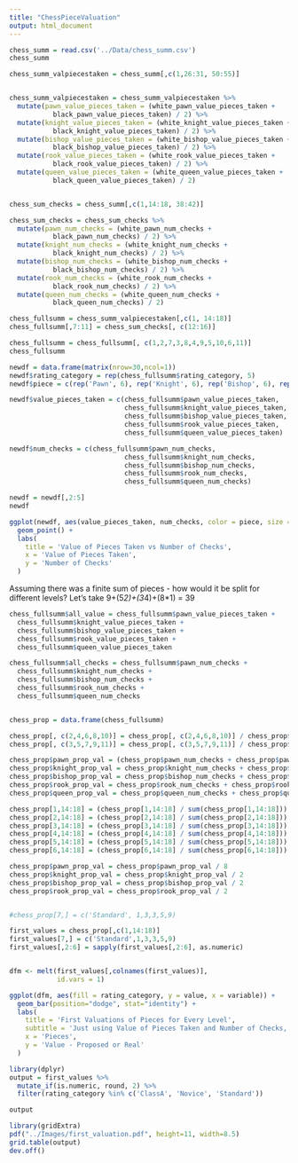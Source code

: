 ```yaml
---
title: "ChessPieceValuation"
output: html_document
---
```


```r
chess_summ = read.csv('../Data/chess_summ.csv')
chess_summ
```

```r
chess_summ_valpiecestaken = chess_summ[,c(1,26:31, 50:55)]


chess_summ_valpiecestaken = chess_summ_valpiecestaken %>%
  mutate(pawn_value_pieces_taken = (white_pawn_value_pieces_taken +
           black_pawn_value_pieces_taken) / 2) %>%
  mutate(knight_value_pieces_taken = (white_knight_value_pieces_taken +
           black_knight_value_pieces_taken) / 2) %>%
  mutate(bishop_value_pieces_taken = (white_bishop_value_pieces_taken +
           black_bishop_value_pieces_taken) / 2) %>%
  mutate(rook_value_pieces_taken = (white_rook_value_pieces_taken +
           black_rook_value_pieces_taken) / 2) %>%
  mutate(queen_value_pieces_taken = (white_queen_value_pieces_taken +
           black_queen_value_pieces_taken) / 2)


chess_sum_checks = chess_summ[,c(1,14:18, 38:42)] 

chess_sum_checks = chess_sum_checks %>%
  mutate(pawn_num_checks = (white_pawn_num_checks +
           black_pawn_num_checks) / 2) %>%
  mutate(knight_num_checks = (white_knight_num_checks +
           black_knight_num_checks) / 2) %>%
  mutate(bishop_num_checks = (white_bishop_num_checks +
           black_bishop_num_checks) / 2) %>%
  mutate(rook_num_checks = (white_rook_num_checks +
           black_rook_num_checks) / 2) %>%
  mutate(queen_num_checks = (white_queen_num_checks +
           black_queen_num_checks) / 2)
```

```r
chess_fullsumm = chess_summ_valpiecestaken[,c(1, 14:18)]
chess_fullsumm[,7:11] = chess_sum_checks[, c(12:16)]

chess_fullsumm = chess_fullsumm[, c(1,2,7,3,8,4,9,5,10,6,11)]
chess_fullsumm
```

```r
newdf = data.frame(matrix(nrow=30,ncol=1))
newdf$rating_category = rep(chess_fullsumm$rating_category, 5)
newdf$piece = c(rep('Pawn', 6), rep('Knight', 6), rep('Bishop', 6), rep('Rook', 6), rep('Queen', 6))

newdf$value_pieces_taken = c(chess_fullsumm$pawn_value_pieces_taken,
                             chess_fullsumm$knight_value_pieces_taken,
                             chess_fullsumm$bishop_value_pieces_taken,
                             chess_fullsumm$rook_value_pieces_taken,
                             chess_fullsumm$queen_value_pieces_taken)

newdf$num_checks = c(chess_fullsumm$pawn_num_checks,
                             chess_fullsumm$knight_num_checks,
                             chess_fullsumm$bishop_num_checks,
                             chess_fullsumm$rook_num_checks,
                             chess_fullsumm$queen_num_checks)

newdf = newdf[,2:5]
newdf
```

```r
ggplot(newdf, aes(value_pieces_taken, num_checks, color = piece, size = rating_category)) + 
  geom_point() + 
  labs(
    title = 'Value of Pieces Taken vs Number of Checks',
    x = 'Value of Pieces Taken',
    y = 'Number of Checks'
  )
```

Assuming there was a finite sum of pieces - how would it be split for different levels?
Let's take 9+(5*2)+(3*4)+(8*1) = 39

```r
chess_fullsumm$all_value = chess_fullsumm$pawn_value_pieces_taken +
  chess_fullsumm$knight_value_pieces_taken +
  chess_fullsumm$bishop_value_pieces_taken + 
  chess_fullsumm$rook_value_pieces_taken + 
  chess_fullsumm$queen_value_pieces_taken

chess_fullsumm$all_checks = chess_fullsumm$pawn_num_checks +
  chess_fullsumm$knight_num_checks +
  chess_fullsumm$bishop_num_checks + 
  chess_fullsumm$rook_num_checks + 
  chess_fullsumm$queen_num_checks


chess_prop = data.frame(chess_fullsumm)

chess_prop[, c(2,4,6,8,10)] = chess_prop[, c(2,4,6,8,10)] / chess_prop$all_value
chess_prop[, c(3,5,7,9,11)] = chess_prop[, c(3,5,7,9,11)] / chess_prop$all_checks

chess_prop$pawn_prop_val = (chess_prop$pawn_num_checks + chess_prop$pawn_value_pieces_taken)
chess_prop$knight_prop_val = chess_prop$knight_num_checks + chess_prop$knight_value_pieces_taken
chess_prop$bishop_prop_val = chess_prop$bishop_num_checks + chess_prop$bishop_value_pieces_taken
chess_prop$rook_prop_val = chess_prop$rook_num_checks + chess_prop$rook_value_pieces_taken
chess_prop$queen_prop_val = chess_prop$queen_num_checks + chess_prop$queen_value_pieces_taken

chess_prop[1,14:18] = (chess_prop[1,14:18] / sum(chess_prop[1,14:18])) * 39
chess_prop[2,14:18] = (chess_prop[2,14:18] / sum(chess_prop[2,14:18])) * 39
chess_prop[3,14:18] = (chess_prop[3,14:18] / sum(chess_prop[3,14:18])) * 39
chess_prop[4,14:18] = (chess_prop[4,14:18] / sum(chess_prop[4,14:18])) * 39
chess_prop[5,14:18] = (chess_prop[5,14:18] / sum(chess_prop[5,14:18])) * 39
chess_prop[6,14:18] = (chess_prop[6,14:18] / sum(chess_prop[6,14:18])) * 39

chess_prop$pawn_prop_val = chess_prop$pawn_prop_val / 8
chess_prop$knight_prop_val = chess_prop$knight_prop_val / 2
chess_prop$bishop_prop_val = chess_prop$bishop_prop_val / 2
chess_prop$rook_prop_val = chess_prop$rook_prop_val / 2


#chess_prop[7,] = c('Standard', 1,3,3,5,9)
```

```r
first_values = chess_prop[,c(1,14:18)]
first_values[7,] = c('Standard',1,3,3,5,9)
first_values[,2:6] = sapply(first_values[,2:6], as.numeric)


dfm <- melt(first_values[,colnames(first_values)],
            id.vars = 1)

ggplot(dfm, aes(fill = rating_category, y = value, x = variable)) + 
  geom_bar(position="dodge", stat="identity") + 
  labs(
    title = 'First Valuations of Pieces for Every Level',
    subtitle = 'Just using Value of Pieces Taken and Number of Checks, both proportional',
    x = 'Pieces',
    y = 'Value - Proposed or Real'
  )

```


```r
library(dplyr)
output = first_values %>% 
  mutate_if(is.numeric, round, 2) %>%
  filter(rating_category %in% c('ClassA', 'Novice', 'Standard'))

output
```


```r
library(gridExtra)
pdf("../Images/first_valuation.pdf", height=11, width=8.5)
grid.table(output)
dev.off()
```

